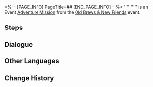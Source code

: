 <%-- [PAGE_INFO]
PageTitle=##
[END_PAGE_INFO] --%>
{{Stub|Dialogue.}}
{{Mission Infobox
|id            = 8035206
|title         = 
|image         = <!--Mission .png-->
|type          = Adventure
|event_name    = Old Brews & New Friends
|chapter       = 
|requirements  = 
* [[Adventure Mission]] ''[[Morose Monsters (VI)]]'' completed
* [[Trailblaze Mission]] ''[[A New Venture on the Eighth Dawn]]'' completed
|summary       = <!--official mission summary from Fate's Atlas-->
|characters    = Trailblazer
|startLocation = [[Penacony]] - [[The Reverie (Dreamscape)]]
|world         = Penacony
|area          = The Reverie (Dreamscape)
|prev          = Morose Monsters (VI)
|next          = 
|rewards       = 
}}
'''''''''' is an Event [[Adventure Mission]] from the [[Old Brews & New Friends]] event.

==Steps==


<!--
==Gameplay Notes==

--><!--
==Trial Character==

-->
==Dialogue==
{{Stub Dialogue}}

{{Dialogue End}}

==Other Languages==
{{Other Languages
|en   = 
|zhs  = 
|zht  = 
|ja   = 
|ko   = 
|es   = 
|fr   = 
|ru   = 
|th   = 
|vi   = 
|de   = 
|id   = 
|pt   = 
}}

==Change History==
{{Change History|3.5}}

